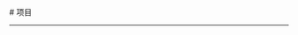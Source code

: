 
<BaseLayout title="Project">
  <BaseCard title="Project">
# 项目

---

  </BaseCard>
  <ProjectCard
    title="2016.01分班快闪"
    image="https://creation.bcmcdn.com/445/kitten/d2ViXzIwMDFfNDg4MzQyOF8yNTA5MDczNjZfMTczNTM1OTg0ODg5M19jMTkyZTgxMA==.png"
    desc="纪念我们的青春！"
    url="https://shequ.codemao.cn/work/116847982"
    badge="Kitten"
    target="_blank"
  />
  <ProjectCard
    title="覆盖之爱"
    image="https://creation.bcmcdn.com/445/kitten/d2ViXzIwMDFfNDg4MzQyOF8yMzYyOTcwNjJfMTczNTM1ODU0NTAxM19kMWIxNjY2NQ==.png"
    desc="一个用Kitten复刻的游戏"
    url="https://shequ.codemao.cn/work/236297062"
    badge="Kitten"
    target="_blank"
  />
</BaseLayout>
